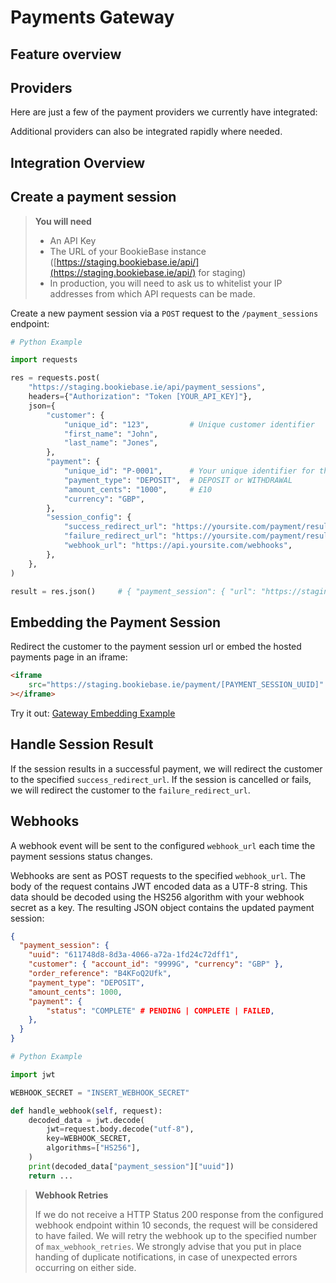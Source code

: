 

# Payments Gateway

## Feature overview

<KeyFeatures />

## Providers

Here are just a few of the payment providers we currently have integrated:

<IntegratedProviders />

Additional providers can also be integrated rapidly where needed. 

## Integration Overview

<IntegrationSteps />

## Create a payment session

> **You will need**
> - An API Key
> - The URL of your BookieBase instance ([https://staging.bookiebase.ie/api/](https://staging.bookiebase.ie/api/) for staging)
> - In production, you will need to ask us to whitelist your IP addresses from which API requests can be made.

Create a new payment session via a `POST` request to the `/payment_sessions` endpoint:

```python
# Python Example

import requests

res = requests.post(
    "https://staging.bookiebase.ie/api/payment_sessions",
    headers={"Authorization": "Token [YOUR_API_KEY]"},
    json={
        "customer": {
            "unique_id": "123",         # Unique customer identifier
            "first_name": "John",
            "last_name": "Jones",
        },
        "payment": {
            "unique_id": "P-0001",      # Your unique identifier for the session
            "payment_type": "DEPOSIT",  # DEPOSIT or WITHDRAWAL
            "amount_cents": "1000",     # £10
            "currency": "GBP",
        },
        "session_config": {
            "success_redirect_url": "https://yoursite.com/payment/result",
            "failure_redirect_url": "https://yoursite.com/payment/result",
            "webhook_url": "https://api.yoursite.com/webhooks",
        },
    },
)

result = res.json()     # { "payment_session": { "url": "https://staging.bookiebase.ie/payment/[PAYMENT_SESSION_UUID]" } }

```

## Embedding the Payment Session

Redirect the customer to the payment session url or embed the hosted payments page in an iframe:

```html
<iframe
    src="https://staging.bookiebase.ie/payment/[PAYMENT_SESSION_UUID]"
></iframe>
```

Try it out: [Gateway Embedding Example](https://eg.gateway.bookiebase.ie/)

## Handle Session Result

If the session results in a successful payment, we will redirect the customer to the
specified `success_redirect_url`. If the session is cancelled or fails, we will redirect the
customer to the `failure_redirect_url`.

## Webhooks

A webhook event will be sent to the configured `webhook_url` each time the payment sessions
status changes.

Webhooks are sent as POST requests to the specified `webhook_url`.
The body of the request contains JWT encoded data as a UTF-8 string.
This data should be decoded using the HS256 algorithm with your webhook secret as a key.
The resulting JSON object contains the updated payment session:

```json
{
  "payment_session": {
    "uuid": "611748d8-8d3a-4066-a72a-1fd24c72dff1",
    "customer": { "account_id": "9999G", "currency": "GBP" },
    "order_reference": "B4KFoQ2Ufk",
    "payment_type": "DEPOSIT",
    "amount_cents": 1000,
    "payment": {
        "status": "COMPLETE" # PENDING | COMPLETE | FAILED,
    },
  }
}
```

```python
# Python Example

import jwt

WEBHOOK_SECRET = "INSERT_WEBHOOK_SECRET"

def handle_webhook(self, request):
    decoded_data = jwt.decode(
        jwt=request.body.decode("utf-8"),
        key=WEBHOOK_SECRET,
        algorithms=["HS256"],
    )
    print(decoded_data["payment_session"]["uuid"])
    return ...
```

> **Webhook Retries**
> 
> If we do not receive a HTTP Status 200 response from the configured webhook endpoint within 10 seconds, 
> the request will be considered to have failed. We will retry the webhook up to the specified number of
> `max_webhook_retries`. We strongly advise that you put in place handing of duplicate notifications, 
> in case of unexpected errors occurring on either side.




